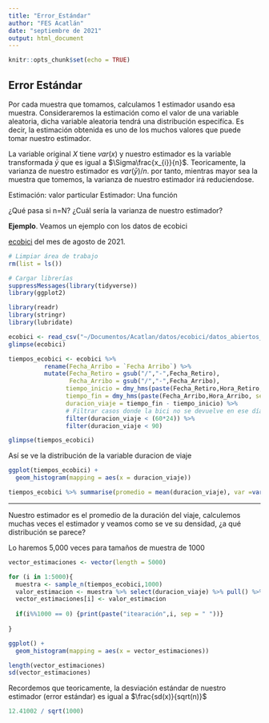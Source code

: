 ```yaml
---
title: "Error_Estándar"
author: "FES Acatlán"
date: "septiembre de 2021"
output: html_document
---
```


```r
knitr::opts_chunk$set(echo = TRUE)
```

## Error Estándar

Por cada muestra que tomamos, calculamos 1 estimador usando esa muestra. Consideraremos la estimación como el valor de una variable aleatoria, dicha variable aleatoria tendrá una distribución especifíca. Es decir, la estimación obtenida es uno de los muchos valores que puede tomar nuestro estimador. 

La variable original $X$ tiene $var(x)$ y nuestro estimador es la variable transformada $\bar{y}$ que es igual a $\Sigma\frac{x_{i}}{n}$.
Teoricamente, la varianza de nuestro estimador es $var(\bar{y})/n$. por tanto, mientras mayor sea la muestra que tomemos, la varianza de nuestro estimador irá reduciendose.


Estimación: valor particular
Estimador: Una función

¿Qué pasa si n=N? ¿Cuál sería la varianza de nuestro estimador?

  
**Ejemplo**. Veamos un ejemplo con los datos de ecobici


[ecobici](https://www.ecobici.cdmx.gob.mx/es/informacion-del-servicio/open-data) del mes de agosto de 2021.



```r
# Limpiar área de trabajo
rm(list = ls())
```


```r
# Cargar librerías
suppressMessages(library(tidyverse))
library(ggplot2)

library(readr)
library(stringr)
library(lubridate)
```


```r
ecobici <- read_csv("~/Documentos/Acatlan/datos/ecobici/datos_abiertos_ecobici_202108.csv")
glimpse(ecobici)
```

```r
tiempos_ecobici <- ecobici %>% 
          rename(Fecha_Arribo = `Fecha Arribo`) %>%
          mutate(Fecha_Retiro = gsub("/","-",Fecha_Retiro),
                 Fecha_Arribo = gsub("/","-",Fecha_Arribo),
                tiempo_inicio = dmy_hms(paste(Fecha_Retiro,Hora_Retiro, sep = " ")),
                tiempo_fin = dmy_hms(paste(Fecha_Arribo,Hora_Arribo, sep = " ")),
                duracion_viaje = tiempo_fin - tiempo_inicio) %>% 
                # Filtrar casos donde la bici no se devuelve en ese día
                filter(duracion_viaje < (60*24)) %>% 
                filter(duracion_viaje < 90)

glimpse(tiempos_ecobici)
```


Así se ve la distribución de la variable duracion de viaje
```r
ggplot(tiempos_ecobici) +
  geom_histogram(mapping = aes(x = duracion_viaje))
```


```r
tiempos_ecobici %>% summarise(promedio = mean(duracion_viaje), var =var(duracion_viaje), sd = sd(duracion_viaje))
```


---

Nuestro estimador es el promedio de la duración del viaje, calculemos muchas veces el estimador y veamos como se ve su densidad, ¿a qué distribución se parece?

Lo haremos 5,000 veces para tamaños de muestra de 1000

```r
vector_estimaciones <- vector(length = 5000)

for (i in 1:5000){
  muestra <- sample_n(tiempos_ecobici,1000)
  valor_estimacion <- muestra %>% select(duracion_viaje) %>% pull() %>% mean()
  vector_estimaciones[i] <- valor_estimacion
  
  if(i%%1000 == 0) {print(paste("itearación",i, sep = " "))}
  
}
```


```r
ggplot() +
  geom_histogram(mapping = aes(x = vector_estimaciones))
```

```r
length(vector_estimaciones)
sd(vector_estimaciones)
```

Recordemos que teoricamente, la desviación estándar de nuestro estimador (error estándar) es igual a $\frac{sd(x)}{sqrt(n)}$
```r
12.41002 / sqrt(1000)
```



